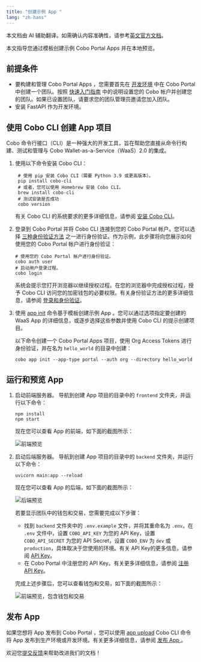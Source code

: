 ```yaml
---
title: "创建示例 App "
lang: "zh-hans"
---
```

<Note>本文档由 AI 辅助翻译。如需确认内容准确性，请参考[英文官方文档](https://www.cobo.com/developers/v2/guides/overview/introduction)。</Note>

本文指导您通过模板创建示例 Cobo Portal Apps 并在本地预览。

## 前提条件

- 要构建和管理 Cobo Portal Apps ，您需要首先在 [开发环境](https://portal.dev.cobo.com/) 中在 Cobo Portal 中创建一个团队。按照 [快速入门指南](https://manuals.cobo.com/zh/portal/quick-start-guide) 中的说明设置您的 Cobo 帐户并创建您的团队。如果已设置团队，请要求您的团队管理员邀请您加入团队。
- 安装 FastAPI 作为开发环境。

## 使用 Cobo CLI 创建 App 项目

Cobo 命令行接口（CLI）是一种强大的开发工具，旨在帮助您直接从命令行构建、测试和管理与 Cobo Wallet-as-a-Service（WaaS）2.0 的集成。

1. 使用以下命令安装 Cobo CLI：

   ```shell
    # 使用 pip 安装 Cobo CLI（需要 Python 3.9 或更高版本）。
    pip install cobo-cli
    # 或者，您可以使用 Homebrew 安装 Cobo CLI。
    brew install cobo-cli
    # 测试安装是否成功
    cobo version
   ```

   有关 Cobo CLI 的系统要求的更多详细信息，请参阅 [安装 Cobo CLI](/v2_cn/developer-tools/cobo-cli/quick-start-guide#system-requirements)。

2. 登录到 Cobo Portal 并将 Cobo CLI 连接到您的 Cobo Portal 帐户。您可以选择 [三种身份验证方法](/v2_cn/developer-tools/cobo-cli/login-and-authentication) 之一进行身份验证。作为示例，此步骤将向您展示如何使用您的 Cobo Portal 帐户进行身份验证：

   ```shell
   # 使用您的 Cobo Portal 帐户进行身份验证。
   cobo auth user
   # 启动用户登录过程。
   cobo login
   ```

   系统会提示您打开浏览器以继续授权过程。在您的浏览器中完成授权过程，授予 Cobo CLI 访问您的加密钱包的必要权限。有关身份验证方法的更多详细信息，请参阅 [登录和身份验证](/v2_cn/developer-tools/cobo-cli/login-and-authentication)。

3. 使用 [app init](/v2_cn/developer-tools/cobo-cli/app-init) 命令基于模板创建示例 App 。您可以通过选项指定要创建的 WaaS App 的详细信息，或逐步选择这些参数并使用 Cobo CLI 的提示创建项目。

   以下命令创建一个 Cobo Portal Apps 项目，使用 Org Access Tokens 进行身份验证，并在名为 `hello_world` 的目录中创建：

   ```shell
   cobo app init --app-type portal --auth org --directory hello_world
   ```

## 运行和预览 App 

1. 启动前端服务器。
   导航到创建 App 项目的目录中的 `frontend` 文件夹，并运行以下命令：

   ```shell
   npm install
   npm start
   ```

   现在您可以查看 App 的前端，如下面的截图所示：

   <img src="/v2_cn/images/apps/frontend.png" className="screenshot_full_screen" alt="前端预览" />

2. 启动后端服务器。
   导航到创建 App 项目的目录中的 `backend` 文件夹，并运行以下命令：

   ```shell
   uvicorn main:app --reload
   ```

   现在您可以查看 App 的后端，如下面的截图所示：

   <img src="/v2_cn/images/apps/backend.png" className="screenshot_full_screen" alt="后端预览" />

   若要显示团队中的钱包和交易，您需要完成以下步骤：

   - 找到 `backend` 文件夹中的 `.env.example` 文件，并将其重命名为 `.env`。在 `.env` 文件中，设置 `COBO_API_KEY` 为您的 API Key，设置 `COBO_API_SECRET` 为您的 API Secret，设置 `COBO_ENV` 为 `dev` 或 `production`，具体取决于您使用的环境。有关 API Key的更多信息，请参阅 [API Key](/v2_cn/guides/overview/cobo-auth#api-key)。
   - 在 Cobo Portal 中注册您的 API Key。有关更多详细信息，请参阅 [注册 API Key](https://manuals.cobo.com/zh/portal/developer-console/create-api-key)。

   完成上述步骤后，您可以查看钱包和交易，如下面的截图所示：

   <img src="/v2_cn/images/apps/frontend_info.png" className="screenshot_full_screen" alt="前端预览，包含钱包和交易" />

## 发布 App 

如果您想将 App 发布到 Cobo Portal ，您可以使用 [app upload](/v2_cn/developer-tools/cobo-cli/app-upload) Cobo CLI 命令将 App 发布到生产环境或开发环境。有关更多详细信息，请参阅 [发布 App ](/v2_cn/apps/build-app#publish-the-app)。

<Tip>欢迎您[提交反馈](https://forms.zohopublic.com/cobo/form/DocumentFeedbackForm/formperma/QvLOhxJv1_JMsJ-1dleZ8Itb_7rzN-LtgvsDdxosoVI)来帮助改进我们的文档！</Tip>